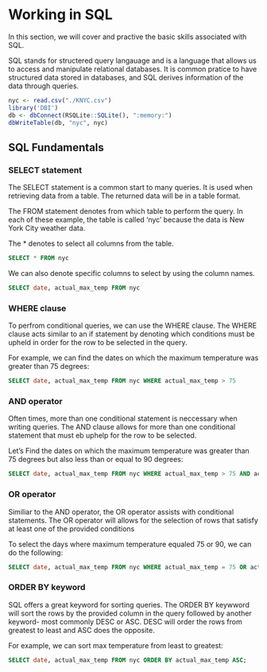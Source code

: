 # Working in SQL 

In this section, we will cover and practive the basic skills associated with SQL. 

SQL stands for structered query langauage and is a language that allows us to access and manipulate relational databases. It is common pratice to have structured data stored in databases, and SQL derives information of the data through queries. 

```r
nyc <- read.csv("./KNYC.csv")
library('DBI')
db <- dbConnect(RSQLite::SQLite(), ":memory:")
dbWriteTable(db, "nyc", nyc)
```

## SQL Fundamentals 

### SELECT statement

The SELECT statement is a common start to many queries. It is used when retrieving data from a table. The returned data will be in a table format. 

The FROM statement denotes from which table to perform the query. In each of these example, the table is called 'nyc' because the data is New York City weather data.

The * denotes to select all columns from the table.

```sql
SELECT * FROM nyc
```


We can also denote specific columns to select by using the column names.

```sql
SELECT date, actual_max_temp FROM nyc
```


### WHERE clause

To perfrom conditional queries, we can use the WHERE clause. The WHERE clause acts similar to an if statement by denoting which conditions must be upheld in order for the row to be selected in the query. 

For example, we can find the dates on which the maximum temperature was greater than 75 degrees:

```sql
SELECT date, actual_max_temp FROM nyc WHERE actual_max_temp > 75
```

### AND operator

Often times, more than one conditional statement is neccessary when writing queries. The AND clause allows for more than one conditional statement that must eb uphelp for the row to be selected. 

Let's Find the dates on which the maximum temperature was greater than 75 degrees but also less than or equal to 90 degrees:

```sql
SELECT date, actual_max_temp FROM nyc WHERE actual_max_temp > 75 AND actual_max_temp <= 90
```

### OR operator

Similiar to the AND operator, the OR operator assists with conditional statements. The OR operator will allows for the selection of rows that satisfy at least one of the provided conditions

To select the days where maximum temperature equaled 75 or 90, we can do the following:

```sql
SELECT date, actual_max_temp FROM nyc WHERE actual_max_temp = 75 OR actual_max_temp = 90
```

### ORDER BY keyword

SQL offers a great keyword for sorting queries. The ORDER BY keywword will sort the rows by the provided column in the query followed by another keyword- most commonly DESC or ASC. DESC will order the rows from greatest to least and ASC does the opposite.

For example, we can sort max temperature from least to greatest:


```sql
SELECT date, actual_max_temp FROM nyc ORDER BY actual_max_temp ASC;
```



